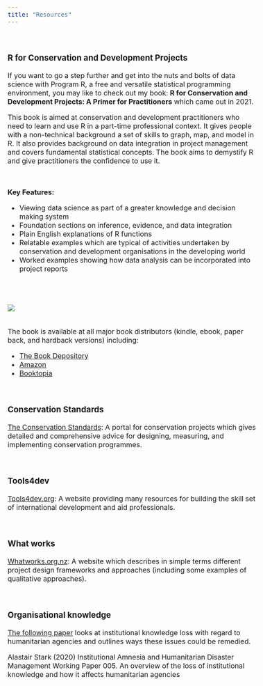 ```yaml
---
title: "Resources"
---
```



<style type="text/css">

body{ /* Normal  */
      font-size: 16px;
  }
td {  /* Table  */
  font-size: 8px;
}
h1.title {
  font-size: 48px;
  font-weight: bold;
  color:#1f618d;
  font-family: Tahoma, sans-serif
}


div.blue { background-color:#f0fbfc ; border-radius: 4px; padding: 10px;}

</style>

<br>




### R for Conservation and Development Projects
If you want to go a step further and get into the nuts and bolts of data science with Program R, a free and versatile statistical programming environment, you may like to check out my book: **R for Conservation and Development Projects: A Primer for Practitioners** which came out in 2021.

This book is aimed at conservation and development practitioners who need to learn and use R in a part-time professional context. It gives people with a non-technical background a set of skills to graph, map, and model in R. It also provides background on data integration in project management and covers fundamental statistical concepts. The book aims to demystify R and give practitioners the confidence to use it.

<br>

**Key Features:**

* Viewing data science as part of a greater knowledge and decision making system
* Foundation sections on inference, evidence, and data integration
* Plain English explanations of R functions
* Relatable examples which are typical of activities undertaken by conservation and development organisations in the developing world
* Worked examples showing how data analysis can be incorporated into project reports

<br>


<br>
![](https://raw.githubusercontent.com/NathanWhitmore/R4condevblog/main/book%20cover.jpg)

<br>
The book is available at all major book distributors (kindle, ebook, paper back, and hardback versions) including:

- [The Book Depository](https://www.bookdepository.com/R-for-Conservation-Development-Projects-Nathan-Whitmore/9780367205485?ref=grid-view&qid=1611283102040&sr=1-1)
- [Amazon](https://www.amazon.com/Conservation-Development-Projects-Chapman-Hall/dp/0367205483)
- [Booktopia](https://www.booktopia.com.au/r-for-conservation-and-development-projects-nathan-whitmore/book/9780367205485.html)

<br>

### Conservation Standards

[The Conservation Standards](https://conservationstandards.org/): A portal for conservation projects which gives detailed and comprehensive advice for designing, measuring, and implementing conservation programmes.

<br>

### Tools4dev

[Tools4dev.org](https://www.tools4dev.org/): A website providing many resources for building the skill set of international development and aid professionals.

<br>

### What works

[Whatworks.org.nz](https://whatworks.org.nz/): A website which describes in simple terms different project design frameworks and approaches (including some examples of qualitative approaches).

<br>

### Organisational knowledge

[The following paper](https://centreforhumanitarianleadership.org/research/publications/institutional-amnesia-and-humanitarian-disaster-management/) looks at institutional knowledge loss with regard to humanitarian agencies and outlines ways these issues could be remedied.

Alastair Stark (2020) Institutional Amnesia and Humanitarian Disaster Management Working Paper 005. An overview of the loss of institutional knowledge and how it affects humanitarian agencies

